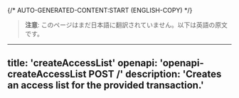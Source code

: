 {/* AUTO-GENERATED-CONTENT:START (ENGLISH-COPY) */}
> **注意**: このページはまだ日本語に翻訳されていません。以下は英語の原文です。

---
title: 'createAccessList'
openapi: 'openapi-createAccessList POST /'
description: 'Creates an access list for the provided transaction.'
---